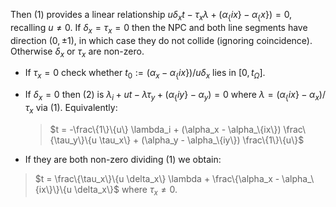 
Then (1) provides a linear relationship $u \delta_x t - \tau_x \lambda + (\alpha_\{ix\} - \alpha_\{x\}) = 0$, recalling $u \neq 0$.
If $\delta_x = \tau_x = 0$ then the NPC and both line segments have direction $(0, \pm 1)$, in which case they do not collide (ignoring coincidence).<QedIcon/>
Otherwise $\delta_x$ or $\tau_x$ are non-zero.
- If $\tau_x = 0$ check whether $t_0 := (\alpha_x - \alpha_\{ix\}) / u \delta_x$ lies in $[0,  t_\Omega]$.<QedIcon/>
- If $\delta_x = 0$ then (2) is $\lambda_i + ut - \lambda\tau_y + (\alpha_\{iy\} - \alpha_y) = 0$ where $\lambda = (\alpha_\{ix\} - \alpha_x) / \tau_x$ via (1).
  Equivalently:
  > $t = -\frac\{1\}\{u\} \lambda_i +  (\alpha_x - \alpha_\{ix\}) \frac\{\tau_y\}\{u \tau_x\} + (\alpha_y - \alpha_\{iy\}) \frac\{1\}\{u\}$

- If they are both non-zero dividing (1) we obtain:
> $t = \frac\{\tau_x\}\{u \delta_x\} \lambda + \frac\{\alpha_x - \alpha_\{ix\}\}\{u \delta_x\}$
where $\tau_x \neq 0$.
